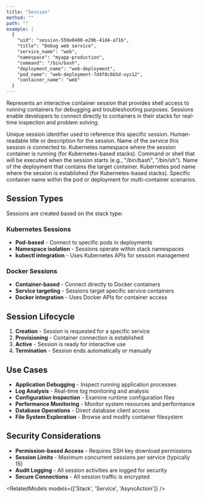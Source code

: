 ```yaml
---
title: "Session"
method: ""
path: ""
example: |
  {
    "uid": "session-550e8400-e29b-41d4-a716",
    "title": "Debug web service",
    "service_name": "web",
    "namespace": "myapp-production",
    "command": "/bin/bash",
    "deployment_name": "web-deployment",
    "pod_name": "web-deployment-7d4f8c6b5d-xyz12",
    "container_name": "web"
  }
---
```


Represents an interactive container session that provides shell access to running containers for debugging and troubleshooting purposes. Sessions enable developers to connect directly to containers in their stacks for real-time inspection and problem solving.

<Model>
<ModelProperty name="uid" type="string">
Unique session identifier used to reference this specific session.
</ModelProperty>

<ModelProperty name="title" type="string">
Human-readable title or description for the session.
</ModelProperty>

<ModelProperty name="service_name" type="string">
Name of the service this session is connected to.
</ModelProperty>

<ModelProperty name="namespace" type="string">
Kubernetes namespace where the session container is running (for Kubernetes-based stacks).
</ModelProperty>

<ModelProperty name="command" type="string">
Command or shell that will be executed when the session starts (e.g., "/bin/bash", "/bin/sh").
</ModelProperty>

<ModelProperty name="deployment_name" type="string">
Name of the deployment that contains the target container.
</ModelProperty>

<ModelProperty name="pod_name" type="string">
Kubernetes pod name where the session is established (for Kubernetes-based stacks).
</ModelProperty>

<ModelProperty name="container_name" type="string">
Specific container name within the pod or deployment for multi-container scenarios.
</ModelProperty>
</Model>

## Session Types

Sessions are created based on the stack type:

### Kubernetes Sessions
- **Pod-based** - Connect to specific pods in deployments
- **Namespace isolation** - Sessions operate within stack namespaces
- **kubectl integration** - Uses Kubernetes APIs for session management

### Docker Sessions  
- **Container-based** - Connect directly to Docker containers
- **Service targeting** - Sessions target specific service containers
- **Docker integration** - Uses Docker APIs for container access

## Session Lifecycle

1. **Creation** - Session is requested for a specific service
2. **Provisioning** - Container connection is established
3. **Active** - Session is ready for interactive use
4. **Termination** - Session ends automatically or manually

## Use Cases

- **Application Debugging** - Inspect running application processes
- **Log Analysis** - Real-time log monitoring and analysis
- **Configuration Inspection** - Examine runtime configuration files
- **Performance Monitoring** - Monitor system resources and performance
- **Database Operations** - Direct database client access
- **File System Exploration** - Browse and modify container filesystem

## Security Considerations

- **Permission-based Access** - Requires SSH key download permissions
- **Session Limits** - Maximum concurrent sessions per service (typically 15)
- **Audit Logging** - All session activities are logged for security
- **Secure Connections** - All session traffic is encrypted

<RelatedModels models={['Stack', 'Service', 'AsyncAction']} />